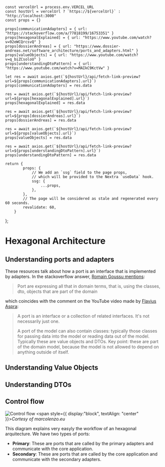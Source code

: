 

	const vercelUrl = process.env.VERCEL_URL
	const hostUrl = vercelUrl ? `https://${vercelUrl}` : "http://localhost:3000"
	const props = {}

	props[communicationAdapters] = { url: "https://stackoverflow.com/a/77818199/16753351" }
	props[hexagonalExplained] = { url: "https://www.youtube.com/watch?v=92eWCQrcsvQ" }
	props[dossierAndreas] = { url: "https://www.dossier-andreas.net/software_architecture/ports_and_adapters.html" }
	props[valueObjects] = { url: "https://www.youtube.com/watch?v=q_biZCsoloU" }
	props[understandingDtoPattern] = { url: "https://www.youtube.com/watch?v=MAIkC9KctVw" }

	let res = await axios.get(`${hostUrl}/api/fetch-link-preview?url=${props[communicationAdapters].url}`)
	props[communicationAdapters] = res.data

	res = await axios.get(`${hostUrl}/api/fetch-link-preview?url=${props[hexagonalExplained].url}`)
	props[hexagonalExplained] = res.data

	res = await axios.get(`${hostUrl}/api/fetch-link-preview?url=${props[dossierAndreas].url}`)
	props[dossierAndreas] = res.data

	res = await axios.get(`${hostUrl}/api/fetch-link-preview?url=${props[valueObjects].url}`)
	props[valueObjects] = res.data

	res = await axios.get(`${hostUrl}/api/fetch-link-preview?url=${props[understandingDtoPattern].url}`)
	props[understandingDtoPattern] = res.data

	return {
			props: {
				// We add an `ssg` field to the page props,
				// which will be provided to the Nextra `useData` hook.
				ssg: {
					...props,
				},
			},
			// The page will be considered as stale and regenerated every 60 seconds.
			revalidate: 60,
		}
};

# Hexagonal Architecture
## Understanding ports and adapters
<LinkPreview keyObj={communicationAdapters} />
<LinkPreview keyObj={hexagonalExplained} />

These resources talk about how a port is an interface that is implemented by adapters. In the stackoverflow answer, [Romain Goussu mentions](https://stackoverflow.com/questions/77516174/hexagonal-architecture-ports-and-adapters-communication-between-adapters#:~:text=Port%20are%20expressing%20all%20that%20in%20domain%20terms%2C%20that%20is%2C%20using%20the%20classes%2C%20dto%2C%20objects%20that%20are%20part%20of%20the%20domain):
> Port are expressing all that in domain terms, that is, using the classes, dto, objects that are part of the domain

which coincides with the comment on the YouTube video made by [Flavius Aspra](https://www.youtube.com/@FlaviusAspra):
> A port is an interface or a collection of related interfaces. It's not necessarily just one.
>
> A port of the model can also contain classes: typically those classes for passing data into the model or reading data out of the model. Typically these are value objects and DTOs. Key point: these are part of the domain model, because the model is not allowed to depend on anything outside of itself.

<LinkPreview keyObj={dossierAndreas} />

## Understanding Value Objects
<LinkPreview keyObj={valueObjects} />

## Understanding DTOs
<LinkPreview keyObj={understandingDtoPattern} />

## Control flow
![Control flow](https://marcolenzo.eu/content/images/wordpress/2024/02/primary-secondary-diagram.jpg)
<span style={{ display:"block", textAlign: "center" }}>*Cortesy of marcolenzo.eu*</span>

This diagram explains very easyly the workflow of an hexagonal arquitecture. We have two types of ports:
* **Primary**: These are ports that are called by the primary adapters and communicate with the core application.
* **Secondary**: These are ports that are called by the core application and communicate with the secondary adapters.
